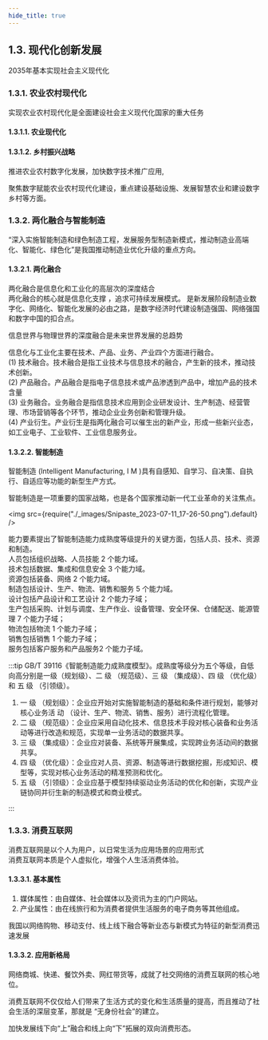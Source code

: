 ```yaml
---
hide_title: true
---
```


## 1.3. 现代化创新发展
2035年基本实现社会主义现代化

### 1.3.1. 农业农村现代化
实现农业农村现代化是全面建设社会主义现代化国家的重大任务

#### 1.3.1.1. 农业现代化

#### 1.3.1.2. 乡村振兴战略
推进农业农村数字化发展，加快数字技术推广应用,

聚焦数字赋能农业农村现代化建设，重点建设基础设施、发展智慧农业和建设数字乡村等方面。

### 1.3.2. 两化融合与智能制造
“深入实施智能制造和绿色制造工程，发展服务型制造新模式，推动制造业高端化、智能化、绿色化”是我国<Highlight>推动制造业优化升级的重点方向</Highlight>。

#### 1.3.2.1. 两化融合
两化融合是<Highlight>信息化和工业化</Highlight>的高层次的深度结合  
两化融合的<Highlight>核心</Highlight>就是<Highlight>信息化支撑</Highlight>  ，追求可持续发展模式。
是新发展阶段制造业数字化、网络化、智能化发展的必由之路，是数字经济时代建设制造强国、网络强国和数字中国的<Highlight>扣合点</Highlight>。

信息世界与物理世界的深度融合是未来世界发展的总趋势

信息化与工业化主要在<Highlight>技术、产品、业务、产业</Highlight>四个方面进行融合。  
(1) 技术融合。技术融合是指<Highlight>工业技术与信息技术的融合</Highlight>，产生新的技术，推动技术创新。  
(2) 产品融合。产品融合是指<Highlight>电子信息技术或产品渗透到产品中</Highlight>，增加产品的技术含量  
(3) 业务融合。业务融合是指<Highlight>信息技术应用到企业研发设计、生产制造、经营管理、市场营销等各个环节</Highlight>，推动企业业务创新和管理升级。  
(4) 产业衍生。产业衍生是指<Highlight>两化融合可以催生出的新产业，形成一些新兴业态</Highlight>，如工业电子、工业软件、工业信息服务业。

#### 1.3.2.2. 智能制造
智能制造 (Intelligent Manufacturing, I M )具有自感知、自学习、自决策、自执行、自适应等功能的新型生产方式。

<Highlight>智能制造</Highlight>是一项重要的国家战略，也是各个国家推动<Highlight>新一代工业革命的关注焦点</Highlight>。

<img src={require("./_images/Snipaste_2023-07-11_17-26-50.png").default}  />

能力要素提出了智能制造能力成熟度等级提升的关键方面，包括人员、技术、资源和制造。  
人员包括组织战略、人员技能 2 个能力域。  
技术包括数据、集成和信息安全 3 个能力域。  
资源包括装备、网络 2 个能力域。  
制造包括设计、生产、物流、销售和服务 5 个能力域。  
设计包括产品设计和工艺设计 2 个能力子域；  
生产包括采购、计划与调度、生产作业、设备管理、安全环保、仓储配送、能源管理 7 个能力子域；  
物流包括物流 1 个能力子域；  
销售包括销售 1 个能力子域；  
服务包括客户服务和产品服务2 个能力子域。

:::tip
GB/T 39116《智能制造能力成熟度模型》。成熟度等级分为五个等级，自低向高分别是<Highlight>一级（规划级）、二 级 （规范级）、三 级 （集成级）、四 级 （优化级）和 五 级 （引领级）</Highlight>。

1. 一 级 （规划级）：企业应开始对实施智能制造的基础和条件进行规划，能够对核心业务活 动 （设计、生产、物流、销售、服务）进行<Highlight>流程化管理</Highlight>。
2. 二 级 （规范级）：企业应采用自动化技术、信息技术手段对核心装备和业务活动等进行改造和规范，<Highlight>实现单一业务活动的数据共享</Highlight>。
3. 三 级 （集成级）：企业应对装备、系统等开展集成，<Highlight>实现跨业务活动间的数据共享</Highlight>。
4. 四 级 （优化级）：企业应对人员、资源、制造等进行数据挖掘，形成知识、模型等，实现对<Highlight>核心业务活动的精准预测和优化</Highlight>。
5. 五 级 （引领级）：企业应基于模型持续驱动业务活动的<Highlight>优化和创新</Highlight>，实现<Highlight>产业链协同并衍生新的制造模式和商业模式</Highlight>。

:::

### 1.3.3. 消费互联网
消费互联网是以<Highlight>个人</Highlight>为用户，以<Highlight>日常生活</Highlight>为应用场景的应用形式  
消费互联网本质是<Highlight>个人虚拟化</Highlight>，增强个人生活消费体验。

#### 1.3.3.1. 基本属性
1. <Highlight>媒体属性</Highlight>：由自媒体、社会媒体以及资讯为主的门户网站。
2. <Highlight>产业属性</Highlight>：由在线旅行和为消费者提供生活服务的电子商务等其他组成。

我国以网络购物、移动支付、线上线下融合等新业态与新模式为特征的新型消费迅速发展

#### 1.3.3.2. 应用新格局
网络商城、快递、餐饮外卖、网红带货等，成就了社交网络的消费互联网的核心地位。

消费互联网不仅仅给人们带来了生活方式的变化和生活质量的提高，而且推动了社会生活的深层变革，那就是 “<Highlight>无身份社会</Highlight>”的建立。

加快发展线下向“上”融合和线上向“下”拓展的双向消费形态。
